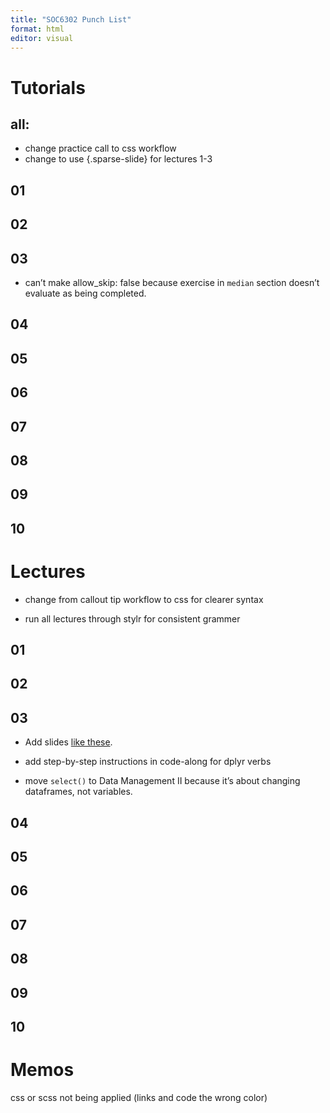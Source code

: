 ```yaml
---
title: "SOC6302 Punch List"
format: html
editor: visual
---
```


# Tutorials

## all:

-   change practice call to css workflow
-   change to use {.sparse-slide} for lectures 1-3

## 01

## 02

## 03

-   can't make allow_skip: false because exercise in `median` section
    doesn't evaluate as being completed.

## 04

## 05

## 06

## 07

## 08

## 09

## 10

# Lectures

-   change from callout tip workflow to css for clearer syntax

-   run all lectures through stylr for consistent grammer

## 01

## 02

## 03

-   Add slides [like
    these](https://sta199-f24.github.io/slides/05-exploring-data-II-slides.html#/group_by-summarize-count).

-   add step-by-step instructions in code-along for dplyr verbs

-   move `select()` to Data Management II because it's about changing
    dataframes, not variables.

## 04

## 05

## 06

## 07

## 08

## 09

## 10

# Memos

css or scss not being applied (links and code the wrong color)
